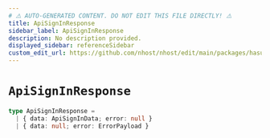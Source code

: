 ```yaml
---
# ⚠️ AUTO-GENERATED CONTENT. DO NOT EDIT THIS FILE DIRECTLY! ⚠️
title: ApiSignInResponse
sidebar_label: ApiSignInResponse
description: No description provided.
displayed_sidebar: referenceSidebar
custom_edit_url: https://github.com/nhost/nhost/edit/main/packages/hasura-auth-js/src/utils/types.ts#L141
---
```


# `ApiSignInResponse`

```ts
type ApiSignInResponse =
  | { data: ApiSignInData; error: null }
  | { data: null; error: ErrorPayload }
```
